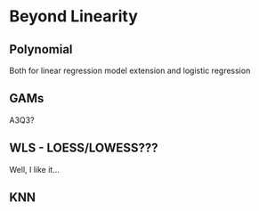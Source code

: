 # Beyond Linearity

## Polynomial

Both for linear regression model extension and logistic regression

## GAMs

A3Q3?

## WLS - LOESS/LOWESS???

Well, I like it...

## KNN
